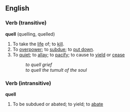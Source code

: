 ==English==

===Verb (transitive)===
'''quell''' (quelling, quelled)
#To take the [[life]] of; to [[kill]].
#To [[overpower]]; to [[subdue]]; to [[put down]].
#To [[quiet]]; to [[allay]]; to [[pacify]]; to cause to [[yield]] or [[cease]]
#:''to quell grief''
#:''to quell the tumult of the soul''

===Verb (intransitive)===
'''quell'''
#To be subdued or abated; to yield; to [[abate]]